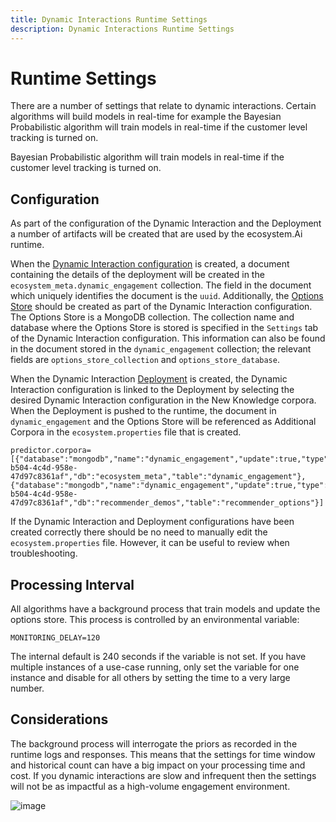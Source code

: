 ```yaml
---
title: Dynamic Interactions Runtime Settings
description: Dynamic Interactions Runtime Settings
---
```


# Runtime Settings

There are a number of settings that relate to dynamic interactions. Certain algorithms will build models in real-time for example the Bayesian Probabilistic algorithm will train models in real-time if the customer level tracking is turned on.

<Callout type="warning" title="Real-time Models">
    Bayesian Probabilistic algorithm will train models in real-time if the customer level tracking is turned on.
</Callout>

## Configuration
As part of the configuration of the Dynamic Interaction and the Deployment a number of artifacts will be created that are used by the ecosystem.Ai runtime. 

When the [Dynamic Interaction configuration](/docs/configuration/dynamic/parameters) is created, a document containing the details of the deployment will be created in the `ecosystem_meta.dynamic_engagement` collection. The field in the document which uniquely identifies the document is the `uuid`. Additionally, the [Options Store](/docs/configuration/dynamic/options) should be created as part of the Dynamic Interaction configuration. The Options Store is a MongoDB collection. The collection name and database where the Options Store is stored is specified in the `Settings` tab of the Dynamic Interaction configuration. This information can also be found in the document stored in the `dynamic_engagement` collection; the relevant fields are `options_store_collection` and `options_store_database`.

When the Dynamic Interaction [Deployment](/docs/configuration/deployment) is created, the Dynamic Interaction configuration is linked to the Deployment by selecting the desired Dynamic Interaction configuration in the New Knowledge corpora. When the Deployment is pushed to the runtime, the document in `dynamic_engagement` and the Options Store will be referenced as Additional Corpora in the `ecosystem.properties` file that is created.
```properties
predictor.corpora=[{"database":"mongodb","name":"dynamic_engagement","update":true,"type":"dynamic_engagement","uuid":"ef931e11-b504-4c4d-958e-47d97c8361af","db":"ecosystem_meta","table":"dynamic_engagement"},{"database":"mongodb","name":"dynamic_engagement","update":true,"type":"dynamic_engagement_options","uuid":"ef931e11-b504-4c4d-958e-47d97c8361af","db":"recommender_demos","table":"recommender_options"}]
```
If the Dynamic Interaction and Deployment configurations have been created correctly there should be no need to manually edit the `ecosystem.properties` file. However, it can be useful to review when troubleshooting.

## Processing Interval
All algorithms have a background process that train models and update the options store. This process is controlled by an environmental variable:
```text
MONITORING_DELAY=120
```
The internal default is 240 seconds if the variable is not set. If you have multiple instances of a use-case running, only set the variable for one instance and disable for all others by setting the time to a very large number.

## Considerations
The background process will interrogate the priors as recorded in the runtime logs and responses. This means that the settings for time window and historical count can have a big impact on your processing time and cost. If you dynamic interactions are slow and infrequent then the settings will not be as impactful as a high-volume engagement environment.

![image](/images/configuration/dynamic/dynamic-05.png)
